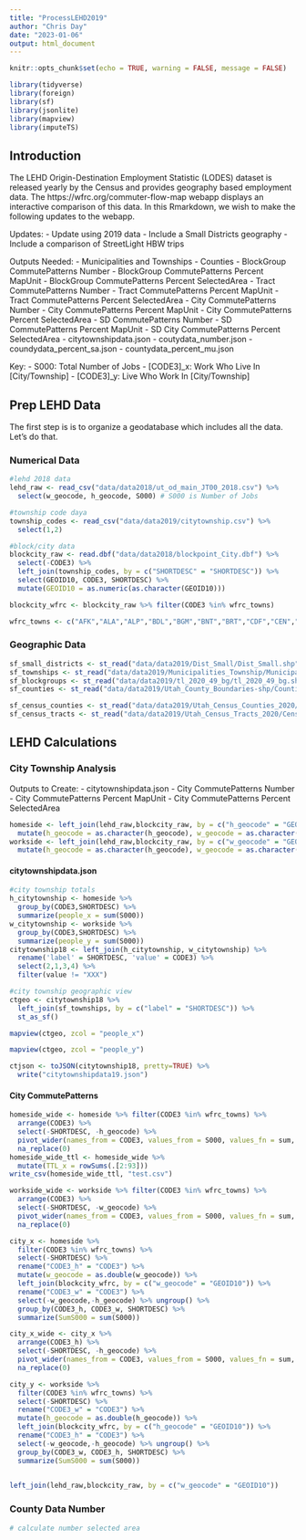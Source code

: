 ```yaml
---
title: "ProcessLEHD2019"
author: "Chris Day"
date: "2023-01-06"
output: html_document
---
```


```r
knitr::opts_chunk$set(echo = TRUE, warning = FALSE, message = FALSE)
```

```r
library(tidyverse)
library(foreign)
library(sf)
library(jsonlite)
library(mapview)
library(imputeTS)
```

## Introduction
The LEHD Origin-Destination Employment Statistic (LODES) dataset is released yearly by the Census and provides geography based employment data. The https://wfrc.org/commuter-flow-map webapp displays an interactive comparison of this data. In this Rmarkdown, we wish to make the following updates to the webapp.

Updates: 
  - Update using 2019 data
  - Include a Small Districts geography
  - Include a comparison of StreetLight HBW trips

Outputs Needed:
  - Municipalities and Townships
  - Counties
  - BlockGroup CommutePatterns Number
  - BlockGroup CommutePatterns Percent MapUnit
  - BlockGroup CommutePatterns Percent SelectedArea
  - Tract CommutePatterns Number
  - Tract CommutePatterns Percent MapUnit
  - Tract CommutePatterns Percent SelectedArea
  - City CommutePatterns Number
  - City CommutePatterns Percent MapUnit
  - City CommutePatterns Percent SelectedArea
  - SD CommutePatterns Number
  - SD CommutePatterns Percent MapUnit
  - SD City CommutePatterns Percent SelectedArea
  - citytownshipdata.json
  - coutydata_number.json
  - coundydata_percent_sa.json
  - countydata_percent_mu.json
  
  
Key:
  - S000: Total Number of Jobs
  - [CODE3]_x: Work Who Live In [City/Township]
  - [CODE3]_y: Live Who Work In [City/Township]
  
## Prep LEHD Data
The first step is is to organize a geodatabase which includes all the data. Let's do that.

### Numerical Data
```r
#lehd 2018 data
lehd_raw <- read_csv("data/data2018/ut_od_main_JT00_2018.csv") %>%
  select(w_geocode, h_geocode, S000) # S000 is Number of Jobs

#township code daya
township_codes <- read_csv("data/data2019/citytownship.csv") %>%
  select(1,2)

#block/city data
blockcity_raw <- read.dbf("data/data2018/blockpoint_City.dbf") %>%
  select(-CODE3) %>%
  left_join(township_codes, by = c("SHORTDESC" = "SHORTDESC")) %>%
  select(GEOID10, CODE3, SHORTDESC) %>%
  mutate(GEOID10 = as.numeric(as.character(GEOID10)))

blockcity_wfrc <- blockcity_raw %>% filter(CODE3 %in% wfrc_towns)

wfrc_towns <- c("AFK","ALA","ALP","BDL","BGM","BNT","BRT","CDF","CEN","CHA","CHL","CLF","CLI","CMT","COA","CWH","DAN","DRA","EAG","ELK","EMT","FAR","FCS","FFD","FRR","FTH","GLA","GOS","GRL","HAR","HDT","HDT","HEB","HER","HGH","HNF","HOL","HOO","HVL","IND","INT","KAY","KMS","KMT","LAY","LEH","LIN","MAP","MID","MLC","MMT","MRG","MSL","MUR","MWY","NOG","NSL","OGD","OKL","ORM","PAY","PGR","PLN","PRK","PRY","PVO","PVW","ROY","RVD","RVT","SAN","SAQ","SAR","SFK","SJC","SLC","SLM","SOG","SPV","SSL","SUN","SWE","SYR","TAY","TOO","UIN","VIN","WAT","WBG","WDL","WEB","WHT","WHV","WIL","WJC","WPT","WVC","WXC")
```

### Geographic Data
```r
sf_small_districts <- st_read("data/data2019/Dist_Small/Dist_Small.shp")
sf_townships <- st_read("data/data2019/Municipalities_Township/Municipalities_Township.shp")
sf_blockgroups <- st_read("data/data2019/tl_2020_49_bg/tl_2020_49_bg.shp")
sf_counties <- st_read("data/data2019/Utah_County_Boundaries-shp/Counties.shp")

sf_census_counties <- st_read("data/data2019/Utah_Census_Counties_2020/CensusCounties2020.shp")
sf_census_tracts <- st_read("data/data2019/Utah_Census_Tracts_2020/CensusTracts2020.shp")

```


## LEHD Calculations
### City Township Analysis
Outputs to Create:
  - citytownshipdata.json
  - City CommutePatterns Number
  - City CommutePatterns Percent MapUnit
  - City CommutePatterns Percent SelectedArea

```r
homeside <- left_join(lehd_raw,blockcity_raw, by = c("h_geocode" = "GEOID10")) %>%
  mutate(h_geocode = as.character(h_geocode), w_geocode = as.character(w_geocode))
workside <- left_join(lehd_raw,blockcity_raw, by = c("w_geocode" = "GEOID10")) %>%
  mutate(h_geocode = as.character(h_geocode), w_geocode = as.character(w_geocode))
```

#### citytownshipdata.json
```r
#city township totals
h_citytownship <- homeside %>%
  group_by(CODE3,SHORTDESC) %>%
  summarize(people_x = sum(S000))
w_citytownship <- workside %>%
  group_by(CODE3,SHORTDESC) %>%
  summarize(people_y = sum(S000))
citytownship18 <- left_join(h_citytownship, w_citytownship) %>%
  rename('label' = SHORTDESC, 'value' = CODE3) %>%
  select(2,1,3,4) %>%
  filter(value != "XXX")
```

```r
#city township geographic view
ctgeo <- citytownship18 %>%
  left_join(sf_townships, by = c("label" = "SHORTDESC")) %>%
  st_as_sf()
```

```r
mapview(ctgeo, zcol = "people_x")
```

```r
mapview(ctgeo, zcol = "people_y")
```

```r
ctjson <- toJSON(citytownship18, pretty=TRUE) %>%
  write("citytownshipdata19.json")
```

#### City CommutePatterns
```r
homeside_wide <- homeside %>% filter(CODE3 %in% wfrc_towns) %>%
  arrange(CODE3) %>%
  select(-SHORTDESC, -h_geocode) %>%
  pivot_wider(names_from = CODE3, values_from = S000, values_fn = sum, names_glue = "{CODE3}_x") %>%
  na_replace(0)
homeside_wide_ttl <- homeside_wide %>%
  mutate(TTL_x = rowSums(.[2:93]))
write_csv(homeside_wide_ttl, "test.csv")

workside_wide <- workside %>% filter(CODE3 %in% wfrc_towns) %>%
  arrange(CODE3) %>%
  select(-SHORTDESC, -w_geocode) %>%
  pivot_wider(names_from = CODE3, values_from = S000, values_fn = sum, names_glue = "{CODE3}_y") %>%
  na_replace(0)
```

```r
city_x <- homeside %>% 
  filter(CODE3 %in% wfrc_towns) %>%
  select(-SHORTDESC) %>%
  rename("CODE3_h" = "CODE3") %>%
  mutate(w_geocode = as.double(w_geocode)) %>%
  left_join(blockcity_wfrc, by = c("w_geocode" = "GEOID10")) %>%
  rename("CODE3_w" = "CODE3") %>%
  select(-w_geocode,-h_geocode) %>% ungroup() %>%
  group_by(CODE3_h, CODE3_w, SHORTDESC) %>%
  summarize(SumS000 = sum(S000))

city_x_wide <- city_x %>%
  arrange(CODE3_h) %>%
  select(-SHORTDESC, -h_geocode) %>%
  pivot_wider(names_from = CODE3, values_from = S000, values_fn = sum, names_glue = "{CODE3}_x") %>%
  na_replace(0)

city_y <- workside %>%
  filter(CODE3 %in% wfrc_towns) %>%
  select(-SHORTDESC) %>%
  rename("CODE3_w" = "CODE3") %>%
  mutate(h_geocode = as.double(h_geocode)) %>%
  left_join(blockcity_wfrc, by = c("h_geocode" = "GEOID10")) %>%
  rename("CODE3_h" = "CODE3") %>%
  select(-w_geocode,-h_geocode) %>% ungroup() %>%
  group_by(CODE3_w, CODE3_h, SHORTDESC) %>%
  summarize(SumS000 = sum(S000))
  

left_join(lehd_raw,blockcity_raw, by = c("w_geocode" = "GEOID10"))
```






### County Data Number
```r
# calculate number selected area

```









